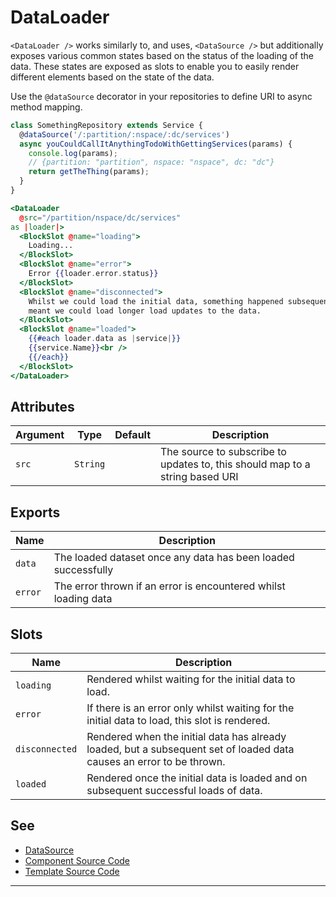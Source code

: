 # DataLoader

`<DataLoader />` works similarly to, and uses, `<DataSource />` but additionally
exposes various common states based on the status of the loading of the data.
These states are exposed as slots to enable you to easily render different
elements based on the state of the data.


Use the `@dataSource` decorator in your repositories to define URI to async
method mapping.

```javascript
class SomethingRepository extends Service {
  @dataSource('/:partition/:nspace/:dc/services')
  async youCouldCallItAnythingTodoWithGettingServices(params) {
    console.log(params);
    // {partition: "partition", nspace: "nspace", dc: "dc"}
    return getTheThing(params);
  }
}
```

```hbs preview-template
<DataLoader
  @src="/partition/nspace/dc/services"
as |loader|>
  <BlockSlot @name="loading">
    Loading...
  </BlockSlot>
  <BlockSlot @name="error">
    Error {{loader.error.status}}
  </BlockSlot>
  <BlockSlot @name="disconnected">
    Whilst we could load the initial data, something happened subsequently that
    meant we could load longer load updates to the data.
  </BlockSlot>
  <BlockSlot @name="loaded">
    {{#each loader.data as |service|}}
    {{service.Name}}<br />
    {{/each}}
  </BlockSlot>
</DataLoader>
```

## Attributes

| Argument | Type | Default | Description |
| --- | --- | --- | --- |
| `src` | `String` | | The source to subscribe to updates to, this should map to a string based URI |

## Exports

| Name    |  Description |
| ---     | --- |
| `data`  | The loaded dataset once any data has been loaded successfully |
| `error` | The error thrown if an error is encountered whilst loading data |

## Slots

| Name           | Description |
| ---            | --- |
| `loading`      | Rendered whilst waiting for the initial data to load. |
| `error`        | If there is an error only whilst waiting for the initial data to load, this slot is rendered. |
| `disconnected` | Rendered when the initial data has already loaded, but a subsequent set of loaded data causes an error to be thrown.|
| `loaded`       | Rendered once the initial data is loaded and on subsequent successful loads of data. |

## See

- [DataSource](../data-source/README.mdx)
- [Component Source Code](./index.js)
- [Template Source Code](./index.hbs)

---
